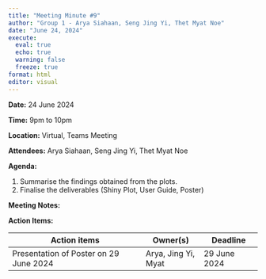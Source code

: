 ```yaml
---
title: "Meeting Minute #9"
author: "Group 1 - Arya Siahaan, Seng Jing Yi, Thet Myat Noe"
date: "June 24, 2024"
execute: 
  eval: true
  echo: true
  warning: false
  freeze: true
format: html
editor: visual
---
```


**Date:** 24 June 2024

**Time:** 9pm to 10pm

**Location:** Virtual, Teams Meeting

**Attendees:** Arya Siahaan, Seng Jing Yi, Thet Myat Noe

**Agenda:**

1.  Summarise the findings obtained from the plots.
2.  Finalise the deliverables (Shiny Plot, User Guide, Poster)

**Meeting Notes:**

**Action Items:**

| Action items                           | Owner(s)            | Deadline     |
|---------------------------------------|-----------------|-----------------|
| Presentation of Poster on 29 June 2024 | Arya, Jing Yi, Myat | 29 June 2024 |
